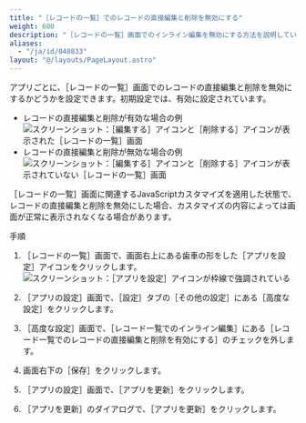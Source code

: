 ```yaml
---
title: "［レコードの一覧］でのレコードの直接編集と削除を無効にする"
weight: 600
description: "［レコードの一覧］画面でのインライン編集を無効にする方法を説明しています。"
aliases:
  - "/ja/id/040833"
layout: "@/layouts/PageLayout.astro"
---
```




アプリごとに、<Wovn>［レコードの一覧］</Wovn>画面でのレコードの直接編集と削除を無効にするかどうかを設定できます。初期設定では、有効に設定されています。

* レコードの直接編集と削除が有効な場合の例  
  <Img src="/k/kintone/img-ja/inline_edit_and_delete_01.png" alt="スクリーンショット：［編集する］アイコンと［削除する］アイコンが表示された［レコードの一覧］画面" />
* レコードの直接編集と削除が無効な場合の例  
  <Img src="/k/kintone/img-ja/inline_edit_and_delete_02.png" alt="スクリーンショット：［編集する］アイコンと［削除する］アイコンが表示されていない［レコードの一覧］画面" />

<Warning>

<Wovn>［レコードの一覧］</Wovn>画面に関連するJavaScriptカスタマイズを適用した状態で、レコードの直接編集と削除を無効にした場合、カスタマイズの内容によっては画面が正常に表示されなくなる場合があります。

</Warning>

<Heading id="app_othersettings_inline_edit_and_delete_10">手順</Heading>
1. <Wovn>［レコードの一覧］</Wovn>画面で、画面右上にある歯車の形をした<Wovn>［アプリを設定］</Wovn>アイコンをクリックします。  
   <Img src="/k/kintone/img/settings_new_icon.png" alt="スクリーンショット：［アプリを設定］アイコンが枠線で強調されている" />

1. <Wovn>［アプリの設定］</Wovn>画面で、<Wovn>［設定］</Wovn>タブの<Wovn>［その他の設定］</Wovn>にある<Wovn>［高度な設定］</Wovn>をクリックします。

1. <Wovn>［高度な設定］</Wovn>画面で、<Wovn>［レコード一覧でのインライン編集］</Wovn>にある<Wovn>［レコード一覧でのレコードの直接編集と削除を有効にする］</Wovn>のチェックを外します。

1. 画面右下の<Wovn>［保存］</Wovn>をクリックします。

1. <Wovn>［アプリの設定］</Wovn>画面で、<Wovn>［アプリを更新］</Wovn>をクリックします。

1. <Wovn>［アプリを更新］</Wovn>のダイアログで、<Wovn>［アプリを更新］</Wovn>をクリックします。

